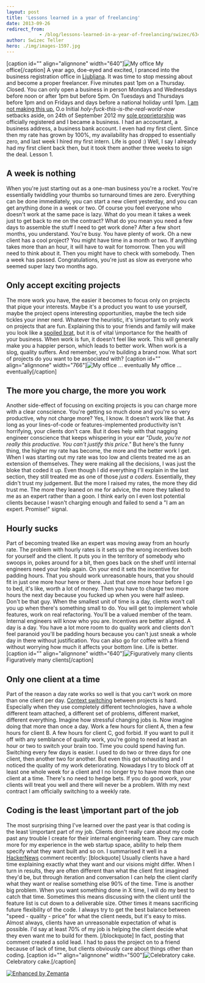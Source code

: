 ```yaml
---
layout: post
title: 'Lessons learned in a year of freelancing'
date: 2013-09-26
redirect_from: 
            - /blog/lessons-learned-in-a-year-of-freelancing/swizec/6348
author: Swizec Teller
hero: ./img/images-1597.jpg
---
```

\[caption id="" align="alignnone" width="640"]![My office](./img/images-1597.jpg "My office") My office\[/caption] A year ago, doe-eyed and excited, I pranced into the business registration office in [Ljubljana](<http://maps.google.com/maps?ll=46.0555555556,14.5083333333&spn=0.1,0.1&q=46.0555555556,14.5083333333 (Ljubljana)&t=h> "Ljubljana"). It was time to stop messing about and become a proper freelancer. Five minutes past 1pm on a Thursday. Closed. You can only open a business in person Mondays and Wednesdays before noon or after 1pm but before 5pm. On Tuesdays and Thursdays before 1pm and on Fridays and days before a national holiday until 1pm. [I am not making this up.](http://www.ajpes.si/o_ajpes/uradne_ure) O.o Initial _holy-fuck-this-is-the-real-world-now_ setbacks aside, on 24th of September 2012 my [sole proprietorship](http://en.wikipedia.org/wiki/Sole_proprietorship "Sole proprietorship") was officially registered and I became a business. I had an accountant, a business address, a business bank account. I even had my first client. Since then my rate has grown by 100%, my availability has dropped to essentially zero, and last week I hired my first intern. Life is good :) Well, I say I already had my first client back then, but it took them another three weeks to sign the deal. Lesson 1.

## A week is nothing

When you're just starting out as a one-man business you're a rocket. You're essentially twiddling your thumbs so turnaround times are zero. Everything can be done immediately, you can start a new client yesterday, and you can get anything done in a week or two. Of course you feel everyone who doesn't work at the same pace is lazy. What do you mean it takes a week just to get back to me on the contract? What do you mean you need a few days to assemble the stuff I need to get work done? After a few short months, you understand. You're busy. You have plenty of work. Oh a new client has a cool project? You might have time in a month or two. If anything takes more than an hour, it will have to wait for tomorrow. Then you will need to think about it. Then you might have to check with somebody. Then a week has passed. Congratulations, you're just as slow as everyone who seemed super lazy two months ago.

## Only accept exciting projects

The more work you have, the easier it becomes to focus only on projects that pique your interests. Maybe it's a product you want to use yourself, maybe the project opens interesting opportunities, maybe the tech side tickles your inner nerd. Whatever the heuristic, it's \\important to only work on projects that are fun. Explaining this to your friends and family will make you look like a [spoiled brat](http://en.wikipedia.org/wiki/Spoiled_child "Spoiled child"), but it is of vital \\importance for the health of your business. When work is fun, it doesn't feel like work. This will generally make you a happier person, which leads to better work. When work is a slog, quality suffers. And remember, you're building a brand now. What sort of projects do you want to be associated with? \[caption id="" align="alignnone" width="766"]![My office ... eventually](./img/images-1596.jpg "My office ... eventually") My office ... eventually\[/caption]

## The more you charge, the more you work

Another side-effect of focusing on exciting projects is you can charge more with a clear conscience. You're getting so much done and you're so very productive, why not charge more? Yes, I know. It doesn't work like that. As long as your lines-of-code or features-implemented productivity isn't horrifying, your clients don't care. But it does help with that nagging engineer conscience that keeps whispering in your ear _"Dude, you're not really this productive. You can't justify this price."_ But here's the funny thing, the higher my rate has become, the more and the better work I get. When I was starting out my rate was too low and clients treated me as an extension of themselves. They were making all the decisions, I was just the bloke that coded it up. Even though I did everything I'll explain in the last section, they still treated me as one of those _just a coders_. Essentially, they didn't trust my judgement. But the more I raised my rates, the more they did trust me. The more they leaned on me for advice, the more they talked to me as an expert rather than a goon. I think early on I even lost potential clients because I wasn't charging enough and failed to send a "I am an expert. Promise!" signal.

## Hourly sucks

Part of becoming treated like an expert was moving away from an hourly rate. The problem with hourly rates is it sets up the wrong incentives both for yourself and the client. It puts you in the territory of somebody who swoops in, pokes around for a bit, then goes back on the shelf until internal engineers need your help again. On your end it sets the incentive for padding hours. That you should work unreasonable hours, that you should fit in just one more hour here or there. Just that one more hour before I go to bed, it's like, worth a lot of money. Then you have to charge two more hours the next day because you fucked up when you were half asleep. Don't be that guy. When the smallest unit of time is a day, clients won't call you up when there's something small to do. You will get to implement whole features, work on real refactoring. You'll be a valued member of the team. Internal engineers will know who you are. Incentives are better aligned. A day is a day. You have a lot more room to do quality work and clients don't feel paranoid you'll be padding hours because you can't just sneak a whole day in there without justification. You can also go for coffee with a friend without worrying how much it affects your bottom line. Life is better. \[caption id="" align="alignnone" width="640"]![Figuratively many clients](./img/images-1598.jpg "Figuratively many clients") Figuratively many clients\[/caption]

## Only one client at a time

Part of the reason a day rate works so well is that you can't work on more than one client per day. [Context switching](http://en.wikipedia.org/wiki/Context_switch "Context switch") between projects is hard. Especially when they use completely different technologies, have a whole different team attached, a different set of problems, different market, different everything. Imagine how stressful changing jobs is. Now imagine doing that more than once a day. Work a few hours for client A, then a few hours for client B. A few hours for client C, god forbid. If you want to pull it off with any semblance of quality work, you're going to need at least an hour or two to switch your brain too. Time you could spend having fun. Switching every few days is easier. I used to do two or three days for one client, then another two for another. But even this got exhausting and I noticed the quality of my work deteriorating. Nowadays I try to block off at least one whole week for a client and I no longer try to have more than one client at a time. There's no need to hedge bets. If you do good work, your clients will treat you well and there will never be a problem. With my next contract I am officially switching to a weekly rate.

## Coding is the least \\important part of the job

The most surprising thing I've learned over the past year is that coding is the least \\important part of my job. Clients don't really care about my code past any trouble I create for their internal engineering team. They care much more for my experience in the web startup space, ability to help them specify what they want built and so on. I summarised it well in a [HackerNews](http://news.ycombinator.com/ "Hacker News") comment recently: \[blockquote] Usually clients have a hard time explaining exactly what they want and our visions might differ. When I turn in results, they are often different than what the client first imagined they'd be, but through iteration and conversation I can help the client clarify what they want or realise something else 90% of the time. Time is another big problem. When you want something done in X time, I will do my best to catch that time. Sometimes this means discussing with the client until the feature list is cut down to a deliverable size. Other times it means sacrificing future flexibility of the code. I always try to get the best balance between "speed - quality - price" for what the client needs, but it's easy to miss. Almost always, clients have an unreasonable expectation of what is possible. I'd say at least 70% of my job is helping the client decide what they even want me to build for them. \[/blockquote] In fact, posting that comment created a solid lead. I had to pass the project on to a friend because of lack of time, but clients obviously care about things other than coding. \[caption id="" align="alignnone" width="500"]![Celebratory cake.](./img/images-1592.jpg "Celebratory cake.") Celebratory cake.\[/caption]

[![Enhanced by Zemanta](http://img.zemanta.com/zemified_e.png?x-id=2845d782-29f6-456b-84fa-c58610288857)](http://www.zemanta.com/?px "Enhanced by Zemanta")